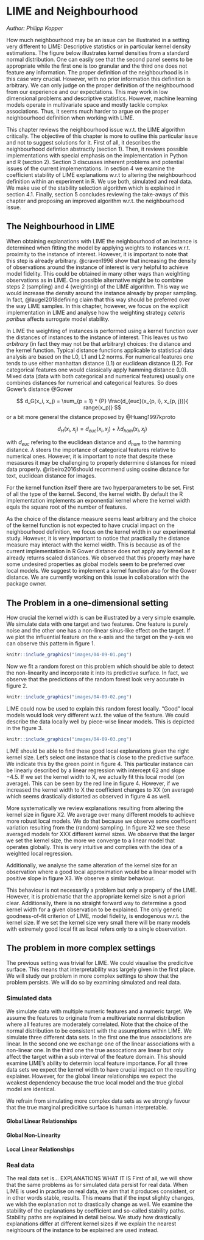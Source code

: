 # LIME and Neighbourhood

*Author: Philipp Kopper*

How much neighbourhood may be an issue can be illustrated in a setting very different to LIME:
Descriptive statistics or in particular kernel density estimations.
The figure below illustrates kernel densities from a standard normal distribution.
One can easily see that the second panel seems to be appropriate while the first one is too granular and the third one does not feature any information.
The proper definition of the neighbourhood is in this case very crucial.
However, with no prior information this definition is arbitrary.
We can only judge on the proper definition of the neighbourhood from our experience and our expectations.
This may work in low dimensional problems and descriptive statistics.
However, machine learning models operate in multivariate space and mostly tackle complex associations.
Thus, it seems much harder to argue on the proper neighbourhood definition when working with LIME.

This chapter reviews the neighbourhood issue w.r.t. the LIME algorithm critically.
The objective of this chapter is more to outline this particular issue and not to suggest solutions for it.
First of all, it describes the neighbourhood defintion abstractly (section 1).
Then, it reviews possible implementations with special emphasis on the implementation in Python and R (section 2).
Section 3 discusses inherent problems and potential issues of the current implementations.
In section 4 we examine the coefficient stability of LIME explanations w.r.t to altering the neighbourhood definition within an experiment in R.
We use both, simulated and real data.
We make use of the stability selection algorithm which is explained in section 4.1.
Finally, section 5 concludes reviewing the take-aways of this chapter and proposing an improved algorithm w.r.t. the neighbourhood issue.

## The Neighbourhood in LIME

When obtaining explanations with LIME the neighbourhood of an instance is determined when fitting the model by applying weights to instances w.r.t. proximity to the instance of interest.
However, it is important to note that this step is already arbitrary.
@craven1996 show that increasing the density of observations around the instance of interest is very helpful to achieve model fidelity.
This could be obtained in many other ways than weighting observations as in LIME.
One possible alternative might be to combine steps 2 (sampling) and 4 (weighting) of the LIME algorithm.
This way we would increase the density around the instance already by proper sampling. 
In fact, @laugel2018defining claim that this way should be preferred over the way LIME samples.
In this chapter, however, we focus on the explicit implementation in LIME and analyse how the weighting strategy _ceteris paribus_ affects surrogate model stability.

In LIME the weighting of instances is performed using a kernel function over the distances of instances to the instance of interest.
This leaves us two _arbitrary_ (in fact they may not be that arbitrary) choices:
the distance and the kernel function.
Typical distance functions applicable to statistical data analysis are based on the L0, L1 and L2 norms.
For numerical features one tends to use either manhattan distance (L1) or euclidean distance (L2).
For categorical features one would classically apply hamming distance (L0).
Mixed data (data with both categorical and numerical features) usually one combines distances for numerical and categorical features.
So does Gower's distance @Gower 

$$ d_G(x_i, x_j) = \sum_{p = 1} ^ {P} \frac{d_{euc}(x_{p, i}, x_{p, j})}{ 
range(x_p)} $$
or a bit more general the distance proposed by @Huang1997kproto

$$ d_H(x_i, x_j) = d_{euc}(x_i, x_j) + \lambda d_{ham}(x_i, x_j) $$

with $d_{euc}$ refering to the euclidean distance and $d_{ham}$ to the hamming distance.
$\lambda$ steers the importance of categorical features relative to numerical ones.
However, it is important to note that despite these mesasures it may be challenging to properly determine distances for mixed data properly. @ribeiro2016should recommend using cosine distance for text, euclidean distance for images.

For the kernel function itself there are two hyperparameters to be set.
First of all the type of the kernel.
Second, the kernel width.
By default the R implementation implements an exponential kernel where the kernel width equls the square root of the number of features.

As the choice of the distance measure seems least arbitrary and the choice of the kernel function is not expected to have crucial impact on the neighbourhood definition, we focus on the kernel width in our experimental study.
However, it is very important to notice that practically the distance measure may interact with the kernel width.
This is because as of the current implementation in R Gower distance does not apply any kernel as it already returns scaled distances.
We observed that this property may have some undesired properties as global models seem to be preferred over local models.
We suggest to implement a kernel function also for the Gower distance.
We are currently working on this issue in collaboration with the package owner.

## The Problem in a one-dimensional setting

How crucial the kernel width is can be illustrated by a very simple example.
We simulate data with one target and two features.
One feature is purely noise and the other one has a non-linear sinus-like effect on the target.
If we plot the influential feature on the x-axis and the target on the y-axis we can observe this pattern in figure 1.

```r
knitr::include_graphics("images/04-09-01.png")
```

Now we fit a random forest on this problem which should be able to detect the non-linearity and incorporate it into its predictive surface.
In fact, we observe that the predictions of the random forest look very accurate in figure 2.

```r
knitr::include_graphics("images/04-09-02.png")
```

LIME could now be used to explain this random forest locally.
"Good" local models would look very different w.r.t. the value of the feature.
We could describe the data locally well by piece-wise linear models.
This is depicted in the figure 3.

```r
knitr::include_graphics("images/04-09-03.png")
```

LIME should be able to find these good local explanations given the right kernel size.
Let's select one instance that is close to the predictive surface. 
We indicate this by the green point in figure 4.
This particular instance can be linearly described by a linear regression with intercept $62$ and slope $-4.5$.
If we set the kernel width to X, we actually fit this local model (on average).
This can be seen by the red line in figure 4.
However, if we increased the kernel width to X the coefficient changes to XX (on average) which seems drastically distorted as observed in figure 4 as well.

More systematically we review explanations resulting from altering the kernel size in figure X2. 
We average over many different models to achieve more robust local models.
We do that because we observe some coefficent variation resulting from the (random) sampling.
In figure X2 we see these averaged models for XXX different kernel sizes.
We observe that the larger we set the kernel size, the more we converge to a linear model that operates globally.
This is very intuitive and complies with the idea of a weighted local regression.

Additionally, we analyse the same alteration of the kernel size for an observation where a good local approximation would be a linear model with positive slope in figure X3.
We observe a similar behaviour.

This behaviour is not necessarily a problem but only a property of the LIME.
However, it is problematic that the appropriate kernel size is not a priori clear.
Additionally, there is no straight forward way to determine a good kernel width for a given observation to be explained.
The only generic goodness-of-fit criterion of LIME, model fidelity, is endogenous w.r.t. the kernel size.
If we set the kernel size very small there will be many models with extremely good local fit as local refers only to a single observation.

## The problem in more complex settings

The previous setting was trivial for LIME.
We could visualise the predicitve surface.
This means that interpretability was largely given in the first place.
We will study our problem in more complex settings to show that the problem persists.
We will do so by examining simulated and real data.

### Simulated data

We simulate data with multiple numeric features and a numeric target.
We assume the features to originate from a multivariate normal distribution where all features are moderately correlated.
Note that the choice of the normal distribution to be consistent with the assumptions within LIME.
We simulate three different data sets. 
In the first one the true associations are linear.
In the second one we exchange one of the linear associations with a non-linear one.
In the third one the true assocations are linear but only affect the target within a sub interval of the feature domain.
This should examine LIME's ability to determin local feature importance.
For all three data sets we expect the kernel width to have crucial impact on the resulting explainer.
However, for the global linear relationships we expect the weakest dependency because the true local model and the true global model are identical.

We refrain from simulating more complex data sets as we strongly favour that the true marginal predicitive surface is human interpretable.

#### Global Linear Relationships

#### Global Non-Linearity

#### Local Linear Relationships


### Real data

The real data set is... 
EXPLANATIONS WHAT IT IS
First of all, we will show that the same problems as for simulated data persist for real data.
When LIME is used in practise on real data, we aim that it produces consistent, or in other words stable, results.
This means that if the input slighlty changes, we wish the explanation not to drastically change as well.
We examine the stability of the explanations by coefficient and so-called stability paths.
Stability paths are explained in detail below.
We study how drastically explanations differ at different kernel sizes if we explain the nearest neighbours of the instance to be explained are used instead.

















